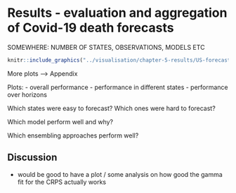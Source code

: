 # Results - evaluation and aggregation of Covid-19 death forecasts {#results}

SOMEWHERE: NUMBER OF STATES, OBSERVATIONS, MODELS ETC


``` r

knitr::include_graphics("../visualisation/chapter-5-results/US-forecast-1-wk-ahead.png")

```

More plots --> Appendix

Plots: 
- overall performance
- performance in different states
- performance over horizons




Which states were easy to forecast? Which ones were hard to forecast? 

Which model perform well and why?

Which ensembling approaches perform well? 




## Discussion 

- would be good to have a plot / some analysis on how good the gamma fit for the CRPS actually works
